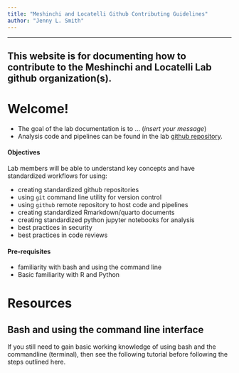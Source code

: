 ```yaml
---
title: "Meshinchi and Locatelli Github Contributing Guidelines"
author: "Jenny L. Smith"
---
```


------------------------------------------------------------------------

::: callout-note
## This website is for documenting how to contribute to the Meshinchi and Locatelli Lab github organization(s).
:::


# Welcome!

-   The goal of the lab documentation is to ... (*insert your message*)
-   Analysis code and pipelines can be found in the lab [github repository](https://github.com/Meshinchi-Lab).

#### Objectives

Lab members will be able to understand key concepts and have standardized workflows for using:

-   creating standardized github repositories
-   using `git` command line utility for version control
-   using `github` remote repository to host code and pipelines
-   creating standardized Rmarkdown/quarto documents
-   creating standardized python jupyter notebooks for analysis
-   best practices in security
-   best practices in code reviews

#### Pre-requisites

-   familiarity with bash and using the command line
-   Basic familiarity with R and Python

# Resources

::: callout-tip
## Bash and using the command line interface

If you still need to gain basic working knowledge of using bash and the commandline (terminal), then see the following tutorial before following the steps outlined here.
:::
